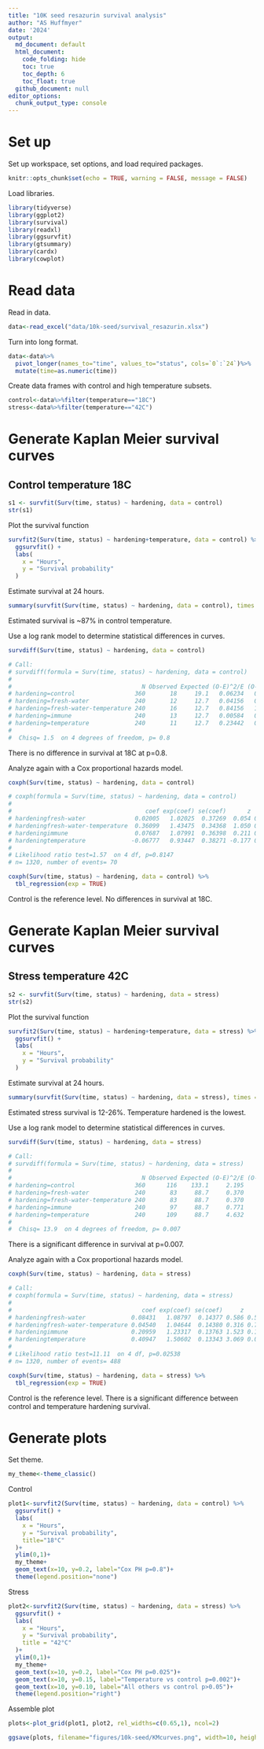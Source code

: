 ```yaml
---
title: "10K seed resazurin survival analysis"
author: "AS Huffmyer"
date: '2024'
output:
  md_document: default
  html_document:
    code_folding: hide
    toc: true
    toc_depth: 6
    toc_float: true
  github_document: null
editor_options:
  chunk_output_type: console
---
```


# Set up 

Set up workspace, set options, and load required packages.    
```r
knitr::opts_chunk$set(echo = TRUE, warning = FALSE, message = FALSE)
```

Load libraries. 
```r
library(tidyverse)
library(ggplot2)
library(survival)
library(readxl)
library(ggsurvfit)
library(gtsummary)
library(cardx)
library(cowplot)
```

# Read data 

Read in data. 
```r
data<-read_excel("data/10k-seed/survival_resazurin.xlsx")
```

Turn into long format. 
```r
data<-data%>%
  pivot_longer(names_to="time", values_to="status", cols=`0`:`24`)%>%
  mutate(time=as.numeric(time))
```

Create data frames with control and high temperature subsets. 
```r
control<-data%>%filter(temperature=="18C")
stress<-data%>%filter(temperature=="42C")
```


# Generate Kaplan Meier survival curves 

## Control temperature 18C

```r
s1 <- survfit(Surv(time, status) ~ hardening, data = control)
str(s1)
```

Plot the survival function
```r
survfit2(Surv(time, status) ~ hardening+temperature, data = control) %>% 
  ggsurvfit() +
  labs(
    x = "Hours",
    y = "Survival probability"
  )
```

Estimate survival at 24 hours. 
```r
summary(survfit(Surv(time, status) ~ hardening, data = control), times = 24)
```

Estimated survival is ~87% in control temperature. 

Use a log rank model to determine statistical differences in curves. 
```r
survdiff(Surv(time, status) ~ hardening, data = control)

# Call:
# survdiff(formula = Surv(time, status) ~ hardening, data = control)
# 
#                                     N Observed Expected (O-E)^2/E (O-E)^2/V
# hardening=control                 360       18     19.1   0.06234   0.11188
# hardening=fresh-water             240       12     12.7   0.04156   0.06630
# hardening=fresh-water-temperature 240       16     12.7   0.84156   1.34252
# hardening=immune                  240       13     12.7   0.00584   0.00932
# hardening=temperature             240       11     12.7   0.23442   0.37396
# 
#  Chisq= 1.5  on 4 degrees of freedom, p= 0.8 
```
There is no difference in survival at 18C at p=0.8. 

Analyze again with a Cox proportional hazards model. 
```r
coxph(Surv(time, status) ~ hardening, data = control)

# coxph(formula = Surv(time, status) ~ hardening, data = control)
# 
#                                      coef exp(coef) se(coef)      z     p
# hardeningfresh-water              0.02005   1.02025  0.37269  0.054 0.957
# hardeningfresh-water-temperature  0.36099   1.43475  0.34368  1.050 0.294
# hardeningimmune                   0.07687   1.07991  0.36398  0.211 0.833
# hardeningtemperature             -0.06777   0.93447  0.38271 -0.177 0.859
# 
# Likelihood ratio test=1.57  on 4 df, p=0.8147
# n= 1320, number of events= 70  

coxph(Surv(time, status) ~ hardening, data = control) %>% 
  tbl_regression(exp = TRUE) 
```
Control is the reference level. No differences in survival at 18C. 

# Generate Kaplan Meier survival curves 

## Stress temperature 42C

```r
s2 <- survfit(Surv(time, status) ~ hardening, data = stress)
str(s2)
```

Plot the survival function
```r
survfit2(Surv(time, status) ~ hardening+temperature, data = stress) %>% 
  ggsurvfit() +
  labs(
    x = "Hours",
    y = "Survival probability"
  )
```

Estimate survival at 24 hours. 
```r
summary(survfit(Surv(time, status) ~ hardening, data = stress), times = 24)
```

Estimated stress survival is 12-26%. Temperature hardened is the lowest.    

Use a log rank model to determine statistical differences in curves. 
```r
survdiff(Surv(time, status) ~ hardening, data = stress)

# Call:
# survdiff(formula = Surv(time, status) ~ hardening, data = stress)
# 
#                                     N Observed Expected (O-E)^2/E (O-E)^2/V
# hardening=control                 360      116    133.1     2.195     5.048
# hardening=fresh-water             240       83     88.7     0.370     0.756
# hardening=fresh-water-temperature 240       83     88.7     0.370     0.756
# hardening=immune                  240       97     88.7     0.771     1.577
# hardening=temperature             240      109     88.7     4.632     9.470
# 
#  Chisq= 13.9  on 4 degrees of freedom, p= 0.007 
```
There is a significant difference in survival at p=0.007. 

Analyze again with a Cox proportional hazards model. 
```r
coxph(Surv(time, status) ~ hardening, data = stress)

# Call:
# coxph(formula = Surv(time, status) ~ hardening, data = stress)
# 
#                                     coef exp(coef) se(coef)     z       p
# hardeningfresh-water             0.08431   1.08797  0.14377 0.586 0.55759
# hardeningfresh-water-temperature 0.04540   1.04644  0.14380 0.316 0.75224
# hardeningimmune                  0.20959   1.23317  0.13763 1.523 0.12780
# hardeningtemperature             0.40947   1.50602  0.13343 3.069 0.00215
# 
# Likelihood ratio test=11.11  on 4 df, p=0.02538
# n= 1320, number of events= 488 

coxph(Surv(time, status) ~ hardening, data = stress) %>% 
  tbl_regression(exp = TRUE) 
```
Control is the reference level. There is a significant difference between control and temperature hardening survival. 

# Generate plots 
 
Set theme. 
```r
my_theme<-theme_classic()
```

Control
```r
plot1<-survfit2(Surv(time, status) ~ hardening, data = control) %>% 
  ggsurvfit() +
  labs(
    x = "Hours",
    y = "Survival probability",
    title="18°C"
  )+
  ylim(0,1)+
  my_theme+
  geom_text(x=10, y=0.2, label="Cox PH p=0.8")+
  theme(legend.position="none")
```

Stress
```r
plot2<-survfit2(Surv(time, status) ~ hardening, data = stress) %>% 
  ggsurvfit() +
  labs(
    x = "Hours",
    y = "Survival probability",
    title = "42°C"
  )+
  ylim(0,1)+
  my_theme+
  geom_text(x=10, y=0.2, label="Cox PH p=0.025")+
  geom_text(x=10, y=0.15, label="Temperature vs control p=0.002")+
  geom_text(x=10, y=0.10, label="All others vs control p>0.05")+
  theme(legend.position="right")
```

Assemble plot
```r
plots<-plot_grid(plot1, plot2, rel_widths=c(0.65,1), ncol=2)

ggsave(plots, filename="figures/10k-seed/KMcurves.png", width=10, height=4)
```


